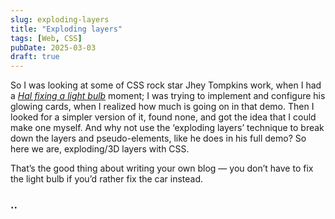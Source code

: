 ```yaml
---
slug: exploding-layers
title: "Exploding layers"
tags: [Web, CSS]
pubDate: 2025-03-03
draft: true
---
```



So I was looking at some of CSS rock star Jhey Tompkins work, when I had a [_Hal fixing a light bulb_](https://www.youtube.com/watch?v=AbSehcT19u0&ab_channel=VinnieFarsheds) moment; I was trying to implement and configure his glowing cards, when I realized how much is going on in that demo. Then I looked for a simpler version of it, found none, and got the idea that I could make one myself. And why not use the ‘exploding layers’ technique to break down the layers and pseudo-elements, like he does in his full demo? So here we are, exploding/3D layers with CSS.

That’s the good thing about writing your own blog — you don’t have to fix the light bulb if you’d rather fix the car instead.

### ..

<ExplodingLayers />
